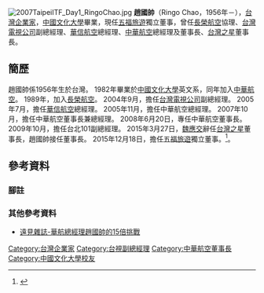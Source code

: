 {{copyedit|time=2016-01-28T11:00:51+00:00}}
[[File:2007TaipeiITF_Day1_RingoChao.jpg|thumb]]
'''趙國帥'''（Ringo Chao，1956年－），[[台灣|台灣]][[企業家|企業家]]，[[中國文化大學|中國文化大學]]畢業，現任[[五福旅遊|五福旅遊]]獨立董事，曾任[[長榮航空|長榮航空]]協理、[[台灣電視公司|台灣電視公司]]副總經理、[[華信航空|華信航空]]總經理、[[中華航空|中華航空]]總經理及董事長、[[台灣之星|台灣之星]]董事長。

==簡歷==
趙國帥係1956年生於台灣。
1982年畢業於[[中國文化大學|中國文化大學]]英文系，同年加入[[中華航空|中華航空]]。
1989年，加入[[長榮航空|長榮航空]]。
2004年9月，擔任[[台灣電視公司|台灣電視公司]]副總經理。
2005年7月，擔任[[華信航空|華信航空]]總經理。
2005年11月，擔任中華航空總經理。
2007年10月，擔任中華航空董事長兼總經理。
2008年6月20日，專任中華航空董事長。
2009年10月，擔任台北101副總經理。
2015年3月27日，[[魏應交|魏應交]]辭任[[台灣之星|台灣之星]]董事長，趙國帥接任董事長。
2015年12月18日，擔任[[五福旅遊|五福旅遊]]獨立董事。<ref>{{Cite web|author=翁毓嵐|url=http://www.chinatimes.com/newspapers/20150328000591-260110|language=zh-tw|title=台灣之星大地震 趙國帥取代二董|publisher=[[中國時報|中國時報]]|date=2015-03-28|accessdate=2016-02-19|archive-date=2016-02-05|archive-url=https://web.archive.org/web/20160205031815/http://www.chinatimes.com/newspapers/20150328000591-260110|dead-url=no}}</ref>。

==參考資料==
===腳註===
{{reflist}}

===其他參考資料===
* [http://www.gvm.com.tw/Boardcontent_11750.html 遠見雜誌-華航總經理趙國帥的15倍挑戰] {{Wayback|url=http://www.gvm.com.tw/Boardcontent_11750.html |date=20160202051456 }}

[[Category:台灣企業家|Category:台灣企業家]]
[[Category:台視副總經理|Category:台視副總經理]]
[[Category:中華航空董事長|Category:中華航空董事長]]
[[Category:中國文化大學校友|Category:中國文化大學校友]]